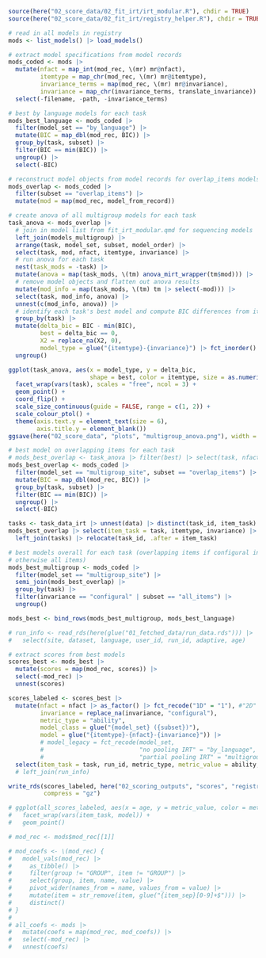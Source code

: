 ```r
source(here("02_score_data/02_fit_irt/irt_modular.R"), chdir = TRUE)
source(here("02_score_data/02_fit_irt/registry_helper.R"), chdir = TRUE)
```

```r
# read in all models in registry
mods <- list_models() |> load_models()

# extract model specifications from model records
mods_coded <- mods |>
  mutate(nfact = map_int(mod_rec, \(mr) mr@nfact),
         itemtype = map_chr(mod_rec, \(mr) mr@itemtype),
         invariance_terms = map(mod_rec, \(mr) mr@invariance),
         invariance = map_chr(invariance_terms, translate_invariance)) |>
  select(-filename, -path, -invariance_terms)

# best by language models for each task
mods_best_language <- mods_coded |>
  filter(model_set == "by_language") |>
  mutate(BIC = map_dbl(mod_rec, BIC)) |>
  group_by(task, subset) |>
  filter(BIC == min(BIC)) |>
  ungroup() |>
  select(-BIC)

# reconstruct model objects from model records for overlap_items models
mods_overlap <- mods_coded |>
  filter(subset == "overlap_items") |>
  mutate(mod = map(mod_rec, model_from_record))

# create anova of all multigroup models for each task
task_anova <- mods_overlap |>
  # join in model list from fit_irt_modular.qmd for sequencing models
  left_join(models_multigroup) |>
  arrange(task, model_set, subset, model_order) |>
  select(task, mod, nfact, itemtype, invariance) |>
  # run anova for each task
  nest(task_mods = -task) |>
  mutate(anova = map(task_mods, \(tm) anova_mirt_wrapper(tm$mod))) |>
  # remove model objects and flatten out anova results
  mutate(mod_info = map(task_mods, \(tm) tm |> select(-mod))) |>
  select(task, mod_info, anova) |>
  unnest(c(mod_info, anova)) |>
  # identify each task's best model and compute BIC differences from it
  group_by(task) |>
  mutate(delta_bic = BIC - min(BIC),
         best = delta_bic == 0,
         X2 = replace_na(X2, 0),
         model_type = glue("{itemtype}-{invariance}") |> fct_inorder() |> fct_rev()) |>
  ungroup()

ggplot(task_anova, aes(x = model_type, y = delta_bic,
                       shape = best, color = itemtype, size = as.numeric(best))) +
  facet_wrap(vars(task), scales = "free", ncol = 3) +
  geom_point() +
  coord_flip() +
  scale_size_continuous(guide = FALSE, range = c(1, 2)) +
  scale_colour_ptol() +
  theme(axis.text.y = element_text(size = 6),
        axis.title.y = element_blank())
ggsave(here("02_score_data", "plots", "multigroup_anova.png"), width = 9, height = 5)

# best model on overlapping items for each task
# mods_best_overlap <- task_anova |> filter(best) |> select(task, nfact, itemtype, invariance)
mods_best_overlap <- mods_coded |>
  filter(model_set == "multigroup_site", subset == "overlap_items") |>
  mutate(BIC = map_dbl(mod_rec, BIC)) |>
  group_by(task, subset) |>
  filter(BIC == min(BIC)) |>
  ungroup() |>
  select(-BIC)

tasks <- task_data_irt |> unnest(data) |> distinct(task_id, item_task)
mods_best_overlap |> select(item_task = task, itemtype, invariance) |>
  left_join(tasks) |> relocate(task_id, .after = item_task)

# best models overall for each task (overlapping items if configural invariance,
# otherwise all items)
mods_best_multigroup <- mods_coded |>
  filter(model_set == "multigroup_site") |>
  semi_join(mods_best_overlap) |>
  group_by(task) |>
  filter(invariance == "configural" | subset == "all_items") |>
  ungroup()

mods_best <- bind_rows(mods_best_multigroup, mods_best_language)

# run_info <- read_rds(here(glue("01_fetched_data/run_data.rds"))) |>
#   select(site, dataset, language, user_id, run_id, adaptive, age)

# extract scores from best models
scores_best <- mods_best |>
  mutate(scores = map(mod_rec, scores)) |>
  select(-mod_rec) |>
  unnest(scores)

scores_labeled <- scores_best |>
  mutate(nfact = nfact |> as_factor() |> fct_recode("1D" = "1"), #"2D" = "2"),
         invariance = replace_na(invariance, "configural"),
         metric_type = "ability",
         model_class = glue("{model_set} ({subset})"),
         model = glue("{itemtype}-{nfact}-{invariance}")) |>
         # model_legacy = fct_recode(model_set,
         #                           "no pooling IRT" = "by_language",
         #                           "partial pooling IRT" = "multigroup_site")) |>
  select(item_task = task, run_id, metric_type, metric_value = ability, model_class, model)
  # left_join(run_info)

write_rds(scores_labeled, here("02_scoring_outputs", "scores", "registry_scores.rds"),
          compress = "gz")

# ggplot(all_scores_labeled, aes(x = age, y = metric_value, color = metric_type)) +
#   facet_wrap(vars(item_task, model)) +
#   geom_point()

# mod_rec <- mods$mod_rec[[1]]

# mod_coefs <- \(mod_rec) {
#   model_vals(mod_rec) |>
#     as_tibble() |>
#     filter(group != "GROUP", item != "GROUP") |>
#     select(group, item, name, value) |>
#     pivot_wider(names_from = name, values_from = value) |>
#     mutate(item = str_remove(item, glue("{item_sep}[0-9]+$"))) |>
#     distinct()
# }
# 
# all_coefs <- mods |>
#   mutate(coefs = map(mod_rec, mod_coefs)) |>
#   select(-mod_rec) |>
#   unnest(coefs)
```
